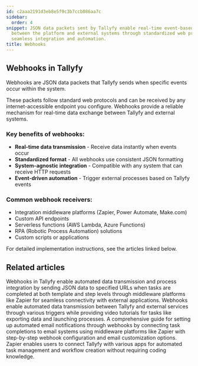 ```yaml
---
id: c2aaa2191d3eb8e5f9c3b7ccb086aa7c
sidebar:
  order: 4
snippet: JSON data packets sent by Tallyfy enable real-time event-based communication
  between the platform and external systems through standardized web protocols for
  seamless integration and automation.
title: Webhooks
---
```


## Webhooks in Tallyfy

Webhooks are JSON data packets that Tallyfy sends when specific events occur within the system. 

These packets follow standard web protocols and can be received by any internet-accessible endpoint you configure. Webhooks provide a reliable mechanism for real-time data exchange between Tallyfy and external systems.

### Key benefits of webhooks:

- **Real-time data transmission** - Receive data instantly when events occur
- **Standardized format** - All webhooks use consistent JSON formatting
- **System-agnostic integration** - Compatible with any system that can receive HTTP requests
- **Event-driven automation** - Trigger external processes based on Tallyfy events

### Common webhook receivers:

- Integration middleware platforms (Zapier, Power Automate, Make.com)
- Custom API endpoints
- Serverless functions (AWS Lambda, Azure Functions)
- RPA (Robotic Process Automation) solutions
- Custom scripts or applications

For detailed implementation instructions, see the articles linked below.


<PageTree />


## Related articles
<CardGrid>
<LinkTitleCard header="<b>Webhooks > Details about webhooks</b>" href="/products/pro/integrations/webhooks/how-to-set-up-webhooks-in-tallyfy/" > Webhooks in Tallyfy enable automated data transmission and process integration by sending JSON data to specified URLs when tasks are completed at both template and step levels through middleware platforms like Zapier for seamless connectivity with external applications. </LinkTitleCard>
<LinkTitleCard header="<b>Webhooks > Webhook scenarios</b>" href="/products/pro/integrations/webhooks/how-can-i-use-tallyfys-webhooks-feature/" > Webhooks enable automated data transmission between Tallyfy and external services through various triggers while providing video tutorials for tasks like exporting data and launching processes. </LinkTitleCard>
<LinkTitleCard header="<b>Webhooks > Send emails using webhooks</b>" href="/products/pro/integrations/webhooks/how-can-i-send-emails-using-webhooks-in-tallyfy/" > A comprehensive guide for setting up automated email notifications through webhooks by connecting task completions to email systems using middleware platforms like Zapier with step-by-step webhook configuration and email customization options. </LinkTitleCard>
<LinkTitleCard header="<b>Middleware > Zapier</b>" href="/products/pro/integrations/middleware/zapier/" > Zapier enables users to connect Tallyfy with various apps for automated task management and workflow creation without requiring coding knowledge. </LinkTitleCard>
</CardGrid>